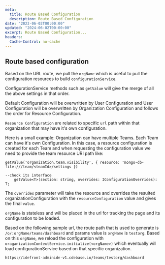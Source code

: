 ```yaml
---
meta:
  title: Route Based Configuration
  description: Route Based Configuration
date: "2023-06-02T00:00:00"
updated: "2024-06-02T00:00:00"
excerpt: Route Based Configuration...
headers:
  Cache-Control: no-cache
---
```


## Route based configuration

Based on the URL route, we pull the `orgName` which is useful to pull the configuration resources to build `configurationService`.

ConfigurationService methods such as `getValue` will give the merge of all the above settings in that order.

Default Configuration will be overwritten by User Configuration and User Configuration will be overwritten by Organization Configuration and follows the order for Resource Configuration.

`Resource Configuration` are related to specific `url` path within that organization that may have it's own configuration.

Here is a small example:
Organization can have multiple Teams. Each Team can have it's own Configuration. In this case, a resource configuration is created for each Team and when requesting the configuration value we need to provide the team resource URI path like:

```
getValue('organization.team.visibility', { resource: 'mongo-db-file:///team/<teamId>/settings })

--check its interface
    getValue<T>(section: string, overrides: IConfigurationOverrides): T;

```

The `overrides` parameter will take the resource and overrides the resulted organizationConfiguration with the `resourceConfiguration` value and gives the final `value`.

`orgName` is stateless and will be placed in the url for tracking the page and its configuration to be loaded.

Based on the following sample url, the route path that is used to generate is `/o/:orgName/teams/dashboard` and params value is `orgName` is `testorg`. Based on this `orgName`, we reload the configuration with `oraganizationContextService.initialize(<orgName>)` which eventually will load configurationService based on that specific organization.

```
https://idefront-adminide-v1.cdebase.io/teams/testorg/dashboard
```
